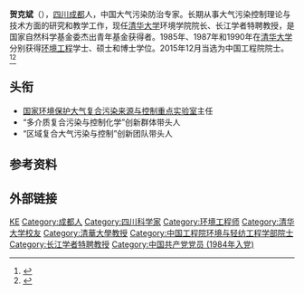 '''贺克斌'''（{{bd|1962年|8月||}}），[[四川|四川]][[成都|成都]]人，中国大气污染防治专家。长期从事大气污染控制理论与技术方面的研究和教学工作，现任[[清华大学|清华大学]]环境学院院长、长江学者特聘教授，是国家自然科学基金委杰出青年基金获得者。1985年、1987年和1990年在[[清华大学|清华大学]]分别获得[[环境工程|环境工程]]学士、硕士和博士学位。2015年12月当选为中国工程院院士。<ref>{{cite web |url=http://www.water8848.com/news/201309/05/8015.html |language= |title=贺克斌---- 中国工程院院士 清华大学环境学院院长 |publisher=中国水业网 |date= |accessdate=2015-12 |archive-date=2020-04-10 |archive-url=https://web.archive.org/web/20200410192610/http://www.water8848.com/news/201309/05/8015.html |dead-url=no }}</ref><ref>{{cite web |url=http://www.cunet.com.cn/daxue/HTML/226473_2.html |language= |title=清华大学吴建平、贺克斌教授当选中国工程院院士 |publisher=中国大学网 |date=2015-12-07 |accessdate= |archive-url=https://web.archive.org/web/20151210201535/http://www.cunet.com.cn/daxue/HTML/226473_2.html |archive-date=2015-12-10 |dead-url=yes }}</ref>

== 头衔 ==
* [[国家环境保护大气复合污染来源与控制重点实验室|国家环境保护大气复合污染来源与控制重点实验室]]主任
* “多介质复合污染与控制化学”创新群体带头人
* “区域复合大气污染与控制”创新团队带头人

== 参考资料 ==
{{reflist}}
{{2007年度“长江学者奖励计划”特聘教授}}
== 外部链接 ==

{{中国工程院环境与轻纺工程学部院士}}

{{Authority control}}
{{DEFAULTSORT:He贺}}
[[Category:贺姓|KE]]
[[Category:成都人|Category:成都人]]
[[Category:四川科学家|Category:四川科学家]]
[[Category:环境工程师|Category:环境工程师]]
[[Category:清华大学校友|Category:清华大学校友]]
[[Category:清華大學教授|Category:清華大學教授]]
[[Category:中国工程院环境与轻纺工程学部院士|Category:中国工程院环境与轻纺工程学部院士]]
[[Category:长江学者特聘教授|Category:长江学者特聘教授]]
[[Category:中国共产党党员_(1984年入党)|Category:中国共产党党员 (1984年入党)]]
